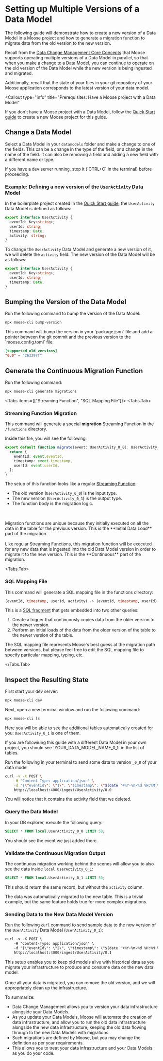 
# Setting up Multiple Versions of a Data Model

The following guide will demonstrate how to create a new version of a Data Model in a Moose project and how to generate a migration function to migrate data from the old version to the new version.

Recall from the [Data Change Management Core Concepts](/data-models/dcm#core-concepts) that Moose supports operating multiple versions of a Data Model in parallel, so that when you make a change to a Data Model, you can continue to operate on the old version of the Data Model while the new version is being ingested and migrated.

Additionally, recall that the state of your files in your git repository of your Moose application corresponds to the latest version of your data model.

<Callout
  type="info"
  title="Prerequisites: Have a Moose project with a Data Model"
>
  If you don't have a Moose project with a Data Model, follow the [Quick Start
  guide](/quickstart) to create a new Moose project for this guide.
</Callout>

## Change a Data Model

Select a Data Model in your `datamodels` folder and make a change to one of the fields. This can be a change in the type of the field, or a change in the name of the field. It can also be removing a field and adding a new field with a different name or type.

<Callout type="warning" title="Stop your Dev Server ">
  If you have a dev server running, stop it (`CTRL+C` in the terminal) before
  proceeding.
</Callout>

### Example: Defining a new version of the `UserActivity` Data Model

In the boilerplate project created in the [Quick Start guide](/quickstart), the `UserActivity` Data Model is defined as follows:

```ts filename="./app/datamodels/models.ts"
export interface UserActivity {
  eventId: Key<string>;
  userId: string;
  timestamp: Date;
  activity: string;
}
```

To change the `UserActivity` Data Model and generate a new version of it, we will delete the `activity` field. The new version of the Data Model will be as follows:

```ts filename="./app/datamodels/models.ts"
export interface UserActivity {
  eventId: Key<string>;
  userId: string;
  timestamp: Date;
}
```

## Bumping the Version of the Data Model

Run the following command to bump the version of the Data Model:

```bash filename="Terminal" copy
npx moose-cli bump-version
```

<Callout type="info" title="Bumping the version">
This command will bump the version in your `package.json` file and add a pointer between the git commit and the previous version to the `moose.config.toml` file.

```toml filename="./moose.config.toml"
[supported_old_versions]
"0.0" = "263297f"
```

</Callout>

## Generate the Continuous Migration Function

Run the following command:

```bash filename="Terminal" copy
npx moose-cli generate migrations
```

<Tabs items={["Streaming Function", "SQL Mapping File"]}>
  <Tabs.Tab>
  ### Streaming Function Migration
This command will generate a special **migration** Streaming Function in the `/functions` directory.

<FileTree>
  <FileTree.Folder name="app" open>
    <FileTree.Folder name="datamodels" />
    <FileTree.Folder name="functions" open>
      <FileTree.File name="UserActivity_migrate__0_0__0_1.ts" />
    </FileTree.Folder>
  </FileTree.Folder>
</FileTree>

Inside this file, you will see the following:

```ts filename="./app/functions/UserActivity_migrate__0_0__0_1.ts" copy
export default function migrate(event: UserActivity_0_0): UserActivity_0_1 {
  return {
    eventId: event.eventId,
    timestamp: event.timestamp,
    userId: event.userId,
  };
}
```

The setup of this function looks like a regular [Streaming Function](/processing-data):

- The old version (`UserActivity_0_0`) is the input type.
- The new version (`UserActivity_0_1`) is the output type.
- The function body is the migration logic.

<Callout type="info" title="Migrations are a Special Type of Streaming Function">
<br/><br/>
Migration functions are unique because they initially executed on all the data in the table for the previous version. This is the **Initial Data Load** part of the migration.
<br/><br/>
Like regular Streaming Functions, this migration function will be executed for any new data that is ingested into the old Data Model version in order to migrate it to the new version. This is the **Continuous** part of the migration.
</Callout>
</Tabs.Tab>

<Tabs.Tab>
### SQL Mapping File
This command will generate a SQL mapping file in the functions directory:

```sql filename="./app/functions/UserActivity_migrate__0_0__0_1.sql"
(eventId, timestamp, userId, activity) -> (eventId, timestamp, userId)
```

This is a [SQL fragment](https://clickhouse.com/docs/en/sql-reference/functions)
that gets embedded into two other queries:

1. Create a trigger that continuously copies data from the older version
   to the newer version.
2. Perform an initial loads of the data from the older version of the table to the newer
   version of the table.

<Callout type="warning" title="SQL Mapping File">
  The SQL mapping file represents Moose's best guess at the migration path
  between versions, but please feel free to edit the SQL mapping file to specify
  particular mapping, typing, etc.
</Callout>

</Tabs.Tab>
</Tabs>

## Inspect the Resulting State

First start your dev server:

```bash filename="Terminal" copy
npx moose-cli dev
```

Next, open a new terminal window and run the following command:

```bash filename="Terminal" copy
npx moose-cli ls
```

Here you will be able to see the additional tables automatically created for
you: `UserActivity_0_1` is one of them.

<Callout type="info" title="Not working with the UserActivity Data Model?">
  If you are followiung this guide with a different Data Model in your own
  project, you should see `YOUR_DATA_MODEL_NAME_0_1` in the list of tables.
</Callout>

Run the following in your terminal to send some data to version `_0_0` of your data model

```bash filename="Terminal" copy
curl -v -X POST \
    -H "Content-Type: application/json" \
    -d "{\"eventId\": \"1\", \"timestamp\": \"$(date '+%Y-%m-%d %H:%M:%S')\", \"userId\": \"1\", \"activity\": \"click\"}" \
    http://localhost:4000/ingest/UserActivity/0.0
```

You will notice that it contains the activity field that we deleted.

### Query the Data Model

In your DB explorer, execute the following query:

```sql filename="Your Database Explorer" copy
SELECT * FROM local.UserActivity_0_0 LIMIT 50;
```

You should see the event we just added there.

### Validate the Continuous Migration Output

The continuous migration working behind the scenes will allow you to also see the data
inside `local.UserActivity_0_1`:

```sql filename="Your Database Explorer" copy
SELECT * FROM local.UserActivity_0_1 LIMIT 50;
```

This should return the same record, but without the `activity`
column.

<Callout type="success" title="Success!">
  The data was automatically migrated to the new table. This is a trivial
  example, but the same feature holds true for more complex migrations.
</Callout>

### Sending Data to the New Data Model Version

Run the following `curl` command to send sample data to the new version of the `UserActivity` Data Model (`UserActivity_0_1`):

```txt filename="Terminal" copy
curl -v -X POST \
    -H "Content-Type: application/json" \
    -d "{\"eventId\": \"2\", \"timestamp\": \"$(date '+%Y-%m-%d %H:%M:%S')\", \"userId\": \"2\"}" \
    http://localhost:4000/ingest/UserActivity/0.1
```

<Callout type="info" title="Data Shows up in the 0_1 table only!">
  This setup enables you to keep old models alive with historical data as you
  migrate your infrastructure to produce and consume data on the new data model.
  <br />
  <br />
  Once all your data is migrated, you can remove the old version, and we will appropriately
  clean up the infrastructure.
</Callout>

To summarize:

- Data Change Management allows you to version your data infrastructure alongside your Data Models.
- As you update your Data Models, Moose will automate the creation of data infrastructure, and allow you to run the
  old data infrastructure alongside the new data infrastructure, keeping the old data
  flowing through to the new Data Models with migrations.
- Such migrations are defined by Moose, but you may change the definition as per your requirements.
- This allows you to treat your data infrastructure and your Data Models as you do your code.
